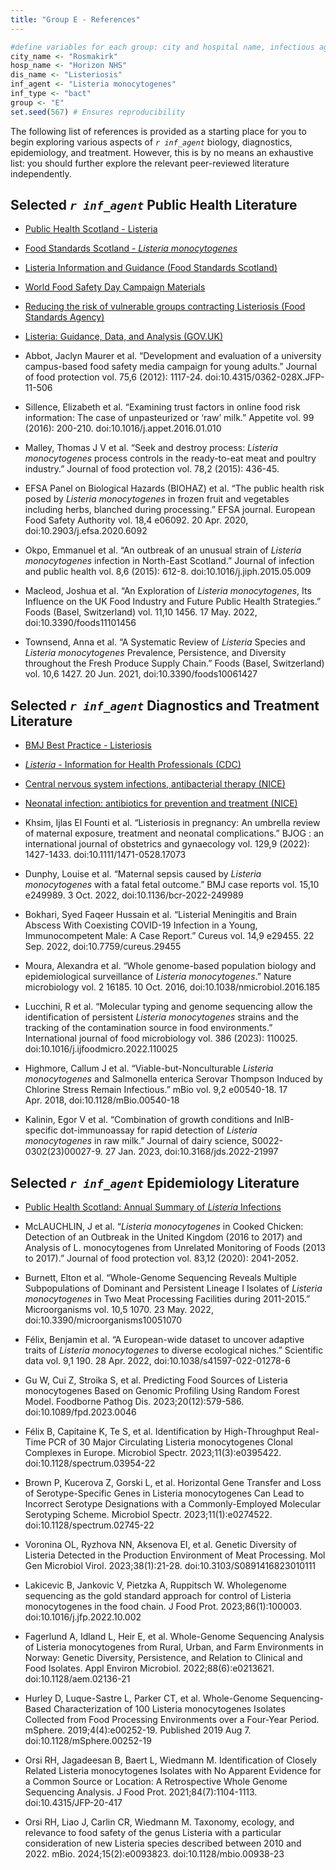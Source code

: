 ```yaml
---
title: "Group E - References"
---
```


```r

#define variables for each group: city and hospital name, infectious agent and disease, group letter
city_name <- "Rosmakirk"
hosp_name <- "Horizon NHS"
dis_name <- "Listeriosis"
inf_agent <- "Listeria monocytogenes"
inf_type <- "bact"
group <- "E"
set.seed(567) # Ensures reproducibility
```

::: callout-tip
The following list of references is provided as a starting place for you to begin exploring various aspects of *`r inf_agent`* biology, diagnostics, epidemiology, and treatment. However, this is by no means an exhaustive list: you should further explore the relevant peer-reviewed literature independently.  
:::

::: panel-tabset

## Selected *`r inf_agent`* Public Health Literature {.unnumbered}

* [Public Health Scotland - Listeria](https://www.hps.scot.nhs.uk/a-to-z-of-topics/listeria/)

* [Food Standards Scotland - <i>Listeria monocytogenes</i>](https://www.foodstandards.gov.scot/consumers/food-safety/foodborne-illness/listeria-monocytogenes)

* [Listeria Information and Guidance (Food Standards Scotland)](https://www.foodstandards.gov.scot/downloads/Factsheet_-_Listeria_-_Website_-_for_businesses_and_professionals_-_May_2019.pdf)

* [World Food Safety Day Campaign Materials](https://www.who.int/campaigns/world-food-safety-day/2022/campaign-materials)

* [Reducing the risk of vulnerable groups contracting Listeriosis (Food Standards Agency)](https://www.food.gov.uk/sites/default/files/media/document/listeria-guidance-june2016-rev.pdf)

* [Listeria: Guidance, Data, and Analysis (GOV.UK)](https://www.gov.uk/government/collections/listeria-guidance-data-and-analysis)

* Abbot, Jaclyn Maurer et al. “Development and evaluation of a university campus-based food safety media campaign for young adults.” Journal of food protection vol. 75,6 (2012): 1117-24. doi:10.4315/0362-028X.JFP-11-506

* Sillence, Elizabeth et al. “Examining trust factors in online food risk information: The case of unpasteurized or 'raw' milk.” Appetite vol. 99 (2016): 200-210. doi:10.1016/j.appet.2016.01.010

* Malley, Thomas J V et al. “Seek and destroy process: <i>Listeria monocytogenes</i> process controls in the ready-to-eat meat and poultry industry.” Journal of food protection vol. 78,2 (2015): 436-45.

* EFSA Panel on Biological Hazards (BIOHAZ) et al. “The public health risk posed by <i>Listeria monocytogenes</i> in frozen fruit and vegetables including herbs, blanched during processing.” EFSA journal. European Food Safety Authority vol. 18,4 e06092. 20 Apr. 2020, doi:10.2903/j.efsa.2020.6092

* Okpo, Emmanuel et al. “An outbreak of an unusual strain of <i>Listeria monocytogenes</i> infection in North-East Scotland.” Journal of infection and public health vol. 8,6 (2015): 612-8. doi:10.1016/j.jiph.2015.05.009

* Macleod, Joshua et al. “An Exploration of <i>Listeria monocytogenes</i>, Its Influence on the UK Food Industry and Future Public Health Strategies.” Foods (Basel, Switzerland) vol. 11,10 1456. 17 May. 2022, doi:10.3390/foods11101456

* Townsend, Anna et al. “A Systematic Review of <i>Listeria</i> Species and <i>Listeria monocytogenes</i> Prevalence, Persistence, and Diversity throughout the Fresh Produce Supply Chain.” Foods (Basel, Switzerland) vol. 10,6 1427. 20 Jun. 2021, doi:10.3390/foods10061427

## Selected *`r inf_agent`* Diagnostics and Treatment Literature {.unnumbered}

* [BMJ Best Practice - Listeriosis](https://bestpractice.bmj.com/topics/en-gb/914)

* [<i>Listeria</i> - Information for Health Professionals (CDC)](https://www.cdc.gov/listeria/technical.html)

* [Central nervous system infections, antibacterial therapy (NICE)](https://bnf.nice.org.uk/treatment-summaries/central-nervous-system-infections-antibacterial-therapy/)

* [Neonatal infection: antibiotics for prevention and treatment (NICE)](https://www.nice.org.uk/guidance/ng195/chapter/recommendations)

* Khsim, Ijlas El Founti et al. “Listeriosis in pregnancy: An umbrella review of maternal exposure, treatment and neonatal complications.” BJOG : an international journal of obstetrics and gynaecology vol. 129,9 (2022): 1427-1433. doi:10.1111/1471-0528.17073

* Dunphy, Louise et al. “Maternal sepsis caused by <i>Listeria monocytogenes</i> with a fatal fetal outcome.” BMJ case reports vol. 15,10 e249989. 3 Oct. 2022, doi:10.1136/bcr-2022-249989

* Bokhari, Syed Faqeer Hussain et al. “Listerial Meningitis and Brain Abscess With Coexisting COVID-19 Infection in a Young, Immunocompetent Male: A Case Report.” Cureus vol. 14,9 e29455. 22 Sep. 2022, doi:10.7759/cureus.29455

* Moura, Alexandra et al. “Whole genome-based population biology and epidemiological surveillance of <i>Listeria monocytogenes</i>.” Nature microbiology vol. 2 16185. 10 Oct. 2016, doi:10.1038/nmicrobiol.2016.185

* Lucchini, R et al. “Molecular typing and genome sequencing allow the identification of persistent <i>Listeria monocytogenes</i> strains and the tracking of the contamination source in food environments.” International journal of food microbiology vol. 386 (2023): 110025. doi:10.1016/j.ijfoodmicro.2022.110025

* Highmore, Callum J et al. “Viable-but-Nonculturable <i>Listeria monocytogenes</i> and Salmonella enterica Serovar Thompson Induced by Chlorine Stress Remain Infectious.” mBio vol. 9,2 e00540-18. 17 Apr. 2018, doi:10.1128/mBio.00540-18

* Kalinin, Egor V et al. “Combination of growth conditions and InlB-specific dot-immunoassay for rapid detection of <i>Listeria monocytogenes</i> in raw milk.” Journal of dairy science, S0022-0302(23)00027-9. 27 Jan. 2023, doi:10.3168/jds.2022-21997

## Selected *`r inf_agent`* Epidemiology Literature {.unnumbered}

* [Public Health Scotland: Annual Summary of <i>Listeria</i> Infections](https://publichealthscotland.scot/publications/annual-summary-of-listeria-infections/annual-summary-of-listeria-infections-2019/)

* McLAUCHLIN, J et al. “<i>Listeria monocytogenes</i> in Cooked Chicken: Detection of an Outbreak in the United Kingdom (2016 to 2017) and Analysis of L. monocytogenes from Unrelated Monitoring of Foods (2013 to 2017).” Journal of food protection vol. 83,12 (2020): 2041-2052.

* Burnett, Elton et al. “Whole-Genome Sequencing Reveals Multiple Subpopulations of Dominant and Persistent Lineage I Isolates of <i>Listeria monocytogenes</i> in Two Meat Processing Facilities during 2011-2015.” Microorganisms vol. 10,5 1070. 23 May. 2022, doi:10.3390/microorganisms10051070

* Félix, Benjamin et al. “A European-wide dataset to uncover adaptive traits of <i>Listeria monocytogenes</i> to diverse ecological niches.” Scientific data vol. 9,1 190. 28 Apr. 2022, doi:10.1038/s41597-022-01278-6

* Gu W, Cui Z, Stroika S, et al. Predicting Food Sources of Listeria monocytogenes Based on Genomic Profiling Using Random Forest Model. Foodborne Pathog Dis. 2023;20(12):579-586. doi:10.1089/fpd.2023.0046

* Félix B, Capitaine K, Te S, et al. Identification by High-Throughput Real-Time PCR of 30 Major Circulating Listeria monocytogenes Clonal Complexes in Europe. Microbiol Spectr. 2023;11(3):e0395422. doi:10.1128/spectrum.03954-22

* Brown P, Kucerova Z, Gorski L, et al. Horizontal Gene Transfer and Loss of Serotype-Specific Genes in Listeria monocytogenes Can Lead to Incorrect Serotype Designations with a Commonly-Employed Molecular Serotyping Scheme. Microbiol Spectr. 2023;11(1):e0274522. doi:10.1128/spectrum.02745-22

* Voronina OL, Ryzhova NN, Aksenova EI, et al. Genetic Diversity of Listeria Detected in the Production Environment of Meat Processing. Mol Gen Microbiol Virol. 2023;38(1):21-28. doi:10.3103/S0891416823010111

* Lakicevic B, Jankovic V, Pietzka A, Ruppitsch W. Wholegenome sequencing as the gold standard approach for control of Listeria monocytogenes in the food chain. J Food Prot. 2023;86(1):100003. doi:10.1016/j.jfp.2022.10.002

* Fagerlund A, Idland L, Heir E, et al. Whole-Genome Sequencing Analysis of Listeria monocytogenes from Rural, Urban, and Farm Environments in Norway: Genetic Diversity, Persistence, and Relation to Clinical and Food Isolates. Appl Environ Microbiol. 2022;88(6):e0213621. doi:10.1128/aem.02136-21

* Hurley D, Luque-Sastre L, Parker CT, et al. Whole-Genome Sequencing-Based Characterization of 100 Listeria monocytogenes Isolates Collected from Food Processing Environments over a Four-Year Period. mSphere. 2019;4(4):e00252-19. Published 2019 Aug 7. doi:10.1128/mSphere.00252-19

* Orsi RH, Jagadeesan B, Baert L, Wiedmann M. Identification of Closely Related Listeria monocytogenes Isolates with No Apparent Evidence for a Common Source or Location: A Retrospective Whole Genome Sequencing Analysis. J Food Prot. 2021;84(7):1104-1113. doi:10.4315/JFP-20-417

* Orsi RH, Liao J, Carlin CR, Wiedmann M. Taxonomy, ecology, and relevance to food safety of the genus Listeria with a particular consideration of new Listeria species described between 2010 and 2022. mBio. 2024;15(2):e0093823. doi:10.1128/mbio.00938-23

::: 
